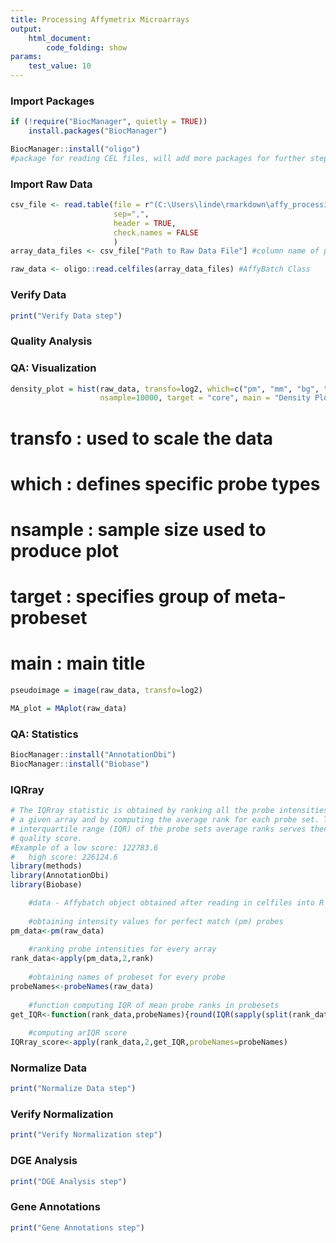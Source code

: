```yaml
---
title: Processing Affymetrix Microarrays
output: 
    html_document:
        code_folding: show
params:
    test_value: 10
---
```


### Import Packages
```r
if (!require("BiocManager", quietly = TRUE))
    install.packages("BiocManager")

BiocManager::install("oligo")
#package for reading CEL files, will add more packages for further steps
```
### Import Raw Data
```r
csv_file <- read.table(file = r"(C:\Users\linde\rmarkdown\affy_processing\data_runsheets\GLDS_6_runsheet.csv)", 
                       sep=",",
                       header = TRUE,
                       check.names = FALSE
                       )
array_data_files <- csv_file["Path to Raw Data File"] #column name of paths

raw_data <- oligo::read.celfiles(array_data_files) #AffyBatch Class
```

### Verify Data
```r
print("Verify Data step")
```

### Quality Analysis 
### QA: Visualization
```r
density_plot = hist(raw_data, transfo=log2, which=c("pm", "mm", "bg", "both", "all"),
                    nsample=10000, target = "core", main = "Density Plot")
```
# transfo : used to scale the data
# which : defines specific probe types
# nsample : sample size used to produce plot
# target : specifies group of meta-probeset
# main : main title 
```r
pseudoimage = image(raw_data, transfo=log2)
```
```r
MA_plot = MAplot(raw_data)
```
### QA: Statistics
```r
BiocManager::install("AnnotationDbi")
BiocManager::install("Biobase")
```
### IQRray
```r
# The IQRray statistic is obtained by ranking all the probe intensities from
# a given array and by computing the average rank for each probe set. The
# interquartile range (IQR) of the probe sets average ranks serves then as
# quality score. 
#Example of a low score: 122783.6
#   high score: 226124.6
library(methods)
library(AnnotationDbi)
library(Biobase)

	#data - Affybatch object obtained after reading in celfiles into R with function ReadAffy from package affy
	
	#obtaining intensity values for perfect match (pm) probes
pm_data<-pm(raw_data)
	
	#ranking probe intensities for every array 
rank_data<-apply(pm_data,2,rank)
	
	#obtaining names of probeset for every probe
probeNames<-probeNames(raw_data)
	
	#function computing IQR of mean probe ranks in probesets 
get_IQR<-function(rank_data,probeNames){round(IQR(sapply(split(rank_data,probeNames),mean)),digits=2)}
	
	#computing arIQR score
IQRray_score<-apply(rank_data,2,get_IQR,probeNames=probeNames)	

```

### Normalize Data
```r
print("Normalize Data step")
```
### Verify Normalization
```r
print("Verify Normalization step")
```
### DGE Analysis
```r
print("DGE Analysis step")
```
### Gene Annotations
```r
print("Gene Annotations step")
```